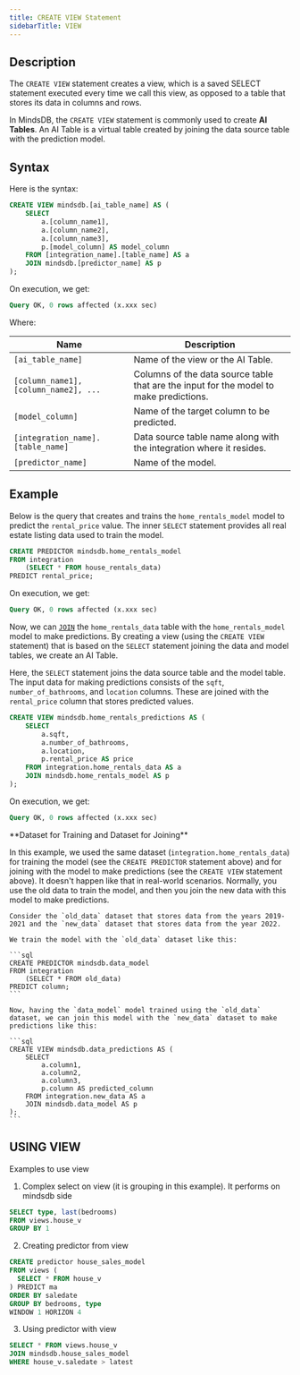 ```yaml
---
title: CREATE VIEW Statement
sidebarTitle: VIEW
---
```


## Description

The `CREATE VIEW` statement creates a view, which is a saved SELECT statement executed every time we call this view, as opposed to a table that stores its data in columns and rows.

In MindsDB, the `CREATE VIEW` statement is commonly used to create **AI
Tables**. An AI Table is a virtual table created by joining the data source
table with the prediction model.

## Syntax

Here is the syntax:

```sql
CREATE VIEW mindsdb.[ai_table_name] AS (
    SELECT
        a.[column_name1],
        a.[column_name2],
        a.[column_name3],
        p.[model_column] AS model_column
    FROM [integration_name].[table_name] AS a
    JOIN mindsdb.[predictor_name] AS p
);
```

On execution, we get:

```sql
Query OK, 0 rows affected (x.xxx sec)
```

Where:

| Name                                  | Description                                                                            |
| ------------------------------------- | -------------------------------------------------------------------------------------- |
| `[ai_table_name]`                     | Name of the view or the AI Table.                                                      |
| `[column_name1], [column_name2], ...` | Columns of the data source table that are the input for the model to make predictions. |
| `[model_column]`                      | Name of the target column to be predicted.                                             |
| `[integration_name].[table_name]`     | Data source table name along with the integration where it resides.                    |
| `[predictor_name]`                    | Name of the model.                                                                     |

## Example

Below is the query that creates and trains the `home_rentals_model` model to
predict the `rental_price` value. The inner `SELECT` statement provides all real
estate listing data used to train the model.

```sql
CREATE PREDICTOR mindsdb.home_rentals_model
FROM integration
    (SELECT * FROM house_rentals_data)
PREDICT rental_price;
```

On execution, we get:

```sql
Query OK, 0 rows affected (x.xxx sec)
```

Now, we can [`JOIN`](/sql/api/join/) the `home_rentals_data` table with
the `home_rentals_model` model to make predictions. By creating a view (using
the `CREATE VIEW` statement) that is based on the `SELECT` statement
joining the data and model tables, we create an AI Table.

Here, the `SELECT` statement joins the data source table and the model table.
The input data for making predictions consists of the `sqft`,
`number_of_bathrooms`, and `location` columns. These are joined with the
`rental_price` column that stores predicted values.

```sql
CREATE VIEW mindsdb.home_rentals_predictions AS (
    SELECT
        a.sqft,
        a.number_of_bathrooms,
        a.location,
        p.rental_price AS price
    FROM integration.home_rentals_data AS a
    JOIN mindsdb.home_rentals_model AS p
);
```

On execution, we get:

```sql
Query OK, 0 rows affected (x.xxx sec)
```

<Tip> 
**Dataset for Training and Dataset for Joining**

In this example, we used the same dataset (`integration.home_rentals_data`) for
training the model (see the `CREATE PREDICTOR` statement above) and for joining
with the model to make predictions (see the `CREATE VIEW` statement above). It
doesn't happen like that in real-world scenarios. Normally, you use the old data
to train the model, and then you join the new data with this model to make
predictions.

</Tip>

    Consider the `old_data` dataset that stores data from the years 2019-2021 and the `new_data` dataset that stores data from the year 2022.

    We train the model with the `old_data` dataset like this:

    ```sql
    CREATE PREDICTOR mindsdb.data_model
    FROM integration
        (SELECT * FROM old_data)
    PREDICT column;
    ```

    Now, having the `data_model` model trained using the `old_data` dataset, we can join this model with the `new_data` dataset to make predictions like this:

    ```sql
    CREATE VIEW mindsdb.data_predictions AS (
        SELECT
            a.column1,
            a.column2,
            a.column3,
            p.column AS predicted_column
        FROM integration.new_data AS a
        JOIN mindsdb.data_model AS p
    );
    ```

## USING VIEW

Examples to use view

1. Complex select on view (it is grouping in this example). It performs on
   mindsdb side

```sql
SELECT type, last(bedrooms)
FROM views.house_v
GROUP BY 1
```

2. Creating predictor from view

```sql
CREATE predictor house_sales_model
FROM views (
  SELECT * FROM house_v
) PREDICT ma
ORDER BY saledate
GROUP BY bedrooms, type
WINDOW 1 HORIZON 4
```

3. Using predictor with view

```sql
SELECT * FROM views.house_v
JOIN mindsdb.house_sales_model
WHERE house_v.saledate > latest
```
